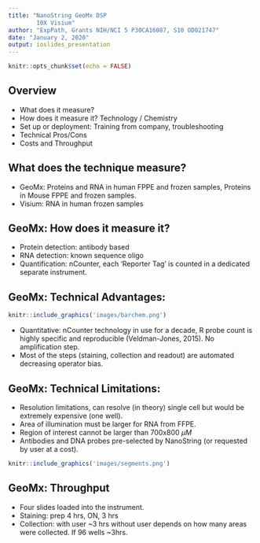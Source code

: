 ```yaml
---
title: "NanoString GeoMx DSP
        10X Visium"
author: "ExpPath, Grants NIH/NCI 5 P30CA16087, S10 OD021747"
date: "January 2, 2020"
output: ioslides_presentation
---
```


```r
knitr::opts_chunk$set(echo = FALSE)
```

## Overview

- What does it measure?
- How does it measure it? Technology / Chemistry
- Set up or deployment: Training from company, troubleshooting
- Technical Pros/Cons
- Costs and Throughput

## What does the technique measure?

- GeoMx: Proteins and RNA in human FPPE and frozen samples, Proteins in Mouse FPPE and frozen samples.
- Visium: RNA in human frozen samples

## GeoMx: How does it measure it?

- Protein detection: antibody based
- RNA detection: known sequence oligo
- Quantification: nCounter, each 'Reporter Tag' is counted in a dedicated separate instrument.

## GeoMx: Technical Advantages:
```r
knitr::include_graphics('images/barchem.png')

```

- Quantitative: nCounter technology in use for a decade, R probe count is highly specific and reproducible (Veldman-Jones, 2015). No amplification step.
- Most of the steps (staining, collection and readout) are automated decreasing operator bias.

## GeoMx: Technical Limitations:

- Resolution limitations, can resolve (in theory) single cell but would be extremely expensive (one well).
- Area of illumination must be larger for RNA from FFPE.
- Region of interest cannot be larger than 700x800 $\mu M$
- Antibodies and DNA probes pre-selected by NanoString (or requested by user at a cost).
```r
knitr::include_graphics('images/segments.png')
```


## GeoMx: Throughput
- Four slides loaded into the instrument.
- Staining: prep 4 hrs, ON, 3 hrs
- Collection: with user ~3 hrs
             without user depends on how many areas were collected.
             If 96 wells ~3hrs.
             

